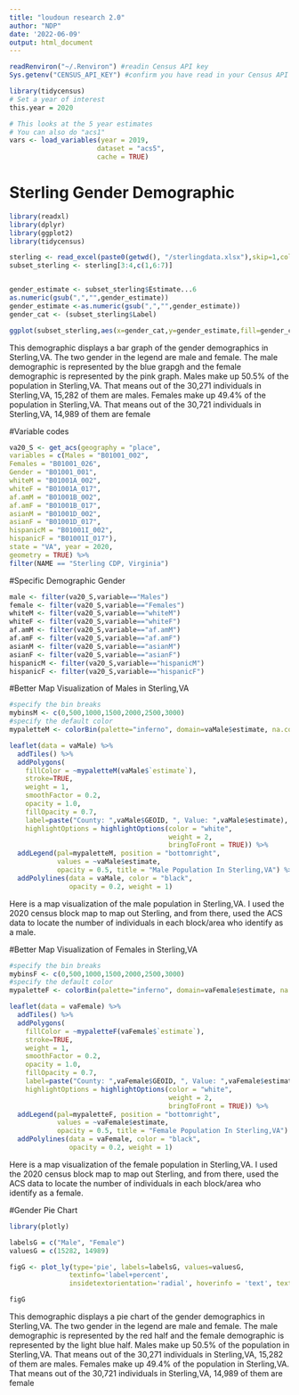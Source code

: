 ```yaml
---
title: "loudoun research 2.0"
author: "NDP"
date: '2022-06-09'
output: html_document
---
```


```r
readRenviron("~/.Renviron") #readin Census API key
Sys.getenv("CENSUS_API_KEY") #confirm you have read in your Census API key
```

```r
library(tidycensus)
# Set a year of interest
this.year = 2020

# This looks at the 5 year estimates
# You can also do "acs1"
vars <- load_variables(year = 2019,
                      dataset = "acs5",
                      cache = TRUE)
```

# Sterling Gender Demographic
```r
library(readxl)
library(dplyr)
library(ggplot2)
library(tidycensus)

sterling <- read_excel(paste0(getwd(), "/sterlingdata.xlsx"),skip=1,col_names=TRUE)
subset_sterling <- sterling[3:4,c(1,6:7)]


gender_estimate <- subset_sterling$Estimate...6
as.numeric(gsub(",","",gender_estimate))
gender_estimate <-as.numeric(gsub(",","",gender_estimate))
gender_cat <- (subset_sterling$Label)

ggplot(subset_sterling,aes(x=gender_cat,y=gender_estimate,fill=gender_cat))+geom_col()+theme(axis.text.x=element_text(face="bold"))+scale_x_discrete(limits=gender_cat)+labs(title="Gender Population",caption= "Source: DP05 ACS data 2016-2020",x="Gender",y="Population") + guides(fill = guide_legend(title = "Gender"))
```
This demographic displays a bar graph of the gender demographics in Sterling,VA. The two gender in the legend are male and female. The male demographic is represented by the blue grapgh and the female demographic is represented by the pink graph. Males make up 50.5% of the population in Sterling,VA. That means out of the 30,271 individuals in Sterling,VA, 15,282 of them are males. Females make up 49.4% of the population in Sterling,VA. That means out of the 30,721 individuals in Sterling,VA, 14,989 of them are female


#Variable codes
```r
va20_S <- get_acs(geography = "place",
variables = c(Males = "B01001_002",
Females = "B01001_026", 
Gender = "B01001_001",
whiteM = "B01001A_002",
whiteF = "B01001A_017",
af.amM = "B01001B_002",
af.amF = "B01001B_017",
asianM = "B01001D_002",
asianF = "B01001D_017",
hispanicM = "B01001I_002",
hispanicF = "B01001I_017"),
state = "VA", year = 2020,
geometry = TRUE) %>%
filter(NAME == "Sterling CDP, Virginia")
```

#Specific Demographic Gender
```r
male <- filter(va20_S,variable=="Males")
female <- filter(va20_S,variable=="Females")
whiteM <- filter(va20_S,variable=="whiteM")
whiteF <- filter(va20_S,variable=="whiteF")
af.amM <- filter(va20_S,variable=="af.amM")
af.amF <- filter(va20_S,variable=="af.amF")
asianM <- filter(va20_S,variable=="asianM")
asianF <- filter(va20_S,variable=="asianF")
hispanicM <- filter(va20_S,variable=="hispanicM")
hispanicF <- filter(va20_S,variable=="hispanicF")
```

#Better Map Visualization of Males in Sterling,VA
```r
#specify the bin breaks
mybinsM <- c(0,500,1000,1500,2000,2500,3000)
#specify the default color
mypaletteM <- colorBin(palette="inferno", domain=vaMale$estimate, na.color="transparent", bins=mybinsM)

leaflet(data = vaMale) %>%
  addTiles() %>%
  addPolygons(
    fillColor = ~mypaletteM(vaMale$`estimate`),
    stroke=TRUE,
    weight = 1,
    smoothFactor = 0.2,
    opacity = 1.0,
    fillOpacity = 0.7, 
    label=paste("County: ",vaMale$GEOID, ", Value: ",vaMale$estimate),
    highlightOptions = highlightOptions(color = "white",
                                        weight = 2,
                                        bringToFront = TRUE)) %>%
  addLegend(pal=mypaletteM, position = "bottomright",
            values = ~vaMale$estimate,
            opacity = 0.5, title = "Male Population In Sterling,VA") %>%
  addPolylines(data = vaMale, color = "black", 
               opacity = 0.2, weight = 1)

```
Here is a map visualization of the male population in Sterling,VA. I used the 2020 census block map to map out Sterling, and from there, used the ACS data to locate the number of individuals in each block/area who identify as a male.


#Better Map Visualization of Females in Sterling,VA
```r
#specify the bin breaks
mybinsF <- c(0,500,1000,1500,2000,2500,3000)
#specify the default color
mypaletteF <- colorBin(palette="inferno", domain=vaFemale$estimate, na.color="transparent", bins=mybinsF)

leaflet(data = vaFemale) %>%
  addTiles() %>%
  addPolygons(
    fillColor = ~mypaletteF(vaFemale$`estimate`),
    stroke=TRUE,
    weight = 1,
    smoothFactor = 0.2,
    opacity = 1.0,
    fillOpacity = 0.7, 
    label=paste("County: ",vaFemale$GEOID, ", Value: ",vaFemale$estimate),
    highlightOptions = highlightOptions(color = "white",
                                        weight = 2,
                                        bringToFront = TRUE)) %>%
  addLegend(pal=mypaletteF, position = "bottomright",
            values = ~vaFemale$estimate,
            opacity = 0.5, title = "Female Population In Sterling,VA") %>%
  addPolylines(data = vaFemale, color = "black", 
               opacity = 0.2, weight = 1)

```
Here is a map visualization of the female population in Sterling,VA. I used the 2020 census block map to map out Sterling, and from there, used the ACS data to locate the number of individuals in each block/area who identify as a female.

#Gender Pie Chart
```r
library(plotly)

labelsG = c("Male", "Female")
valuesG = c(15282, 14989)

figG <- plot_ly(type='pie', labels=labelsG, values=valuesG, 
               textinfo='label+percent',
               insidetextorientation='radial', hoverinfo = 'text', text = ~paste('Total:', valuesG), marker = list(colors = c('20AFCC', 'F56D4F'))) %>% layout(title ='Gender', legend=list(title=list(text='')))

figG
```

This demographic displays a pie chart of the gender demographics in Sterling,VA. The two gender in the legend are male and female. The male demographic is represented by the red half and the female demographic is represented by the light blue half. Males make up 50.5% of the population in Sterling,VA. That means out of the 30,271 individuals in Sterling,VA, 15,282 of them are males. Females make up 49.4% of the population in Sterling,VA. That means out of the 30,721 individuals in Sterling,VA, 14,989 of them are female








